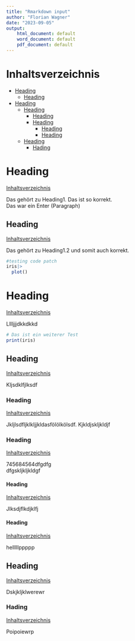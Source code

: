 ```yaml
---
title: "Rmarkdown input"
author: "Florian Wagner"
date: "2023-09-05"
output:
    html_document: default
    word_document: default
    pdf_document: default
---
```

# Inhaltsverzeichnis<a name="Inhaltsverzeichnis"></a>
* [Heading](#A_Heading)
    + [Heading](#A_Heading)
* [Heading](#A_Heading)
    + [Heading](#A_Heading)
        + [Heading](#A_Heading)
        + [Heading](#A_Heading)
            + [Heading](#A_Heading)
            + [Heading](#A_Heading)
    + [Heading](#A_Heading)
        + [Hading](#A_Hading)



# Heading<a name="A_Heading"></a>
[Inhaltsverzeichnis](#Inhaltsverzeichnis)

Das gehört zu Heading1. Das ist so korrekt.  \
Das war ein Enter (Paragraph)  \

## Heading<a name="A_Heading"></a>
[Inhaltsverzeichnis](#Inhaltsverzeichnis)

Das gehört zu Heading1.2 und somit auch korrekt.  \
```r
#testing code patch
iris|>
  plot()
```

# Heading<a name="A_Heading"></a>
[Inhaltsverzeichnis](#Inhaltsverzeichnis)

Lllljjjdkkdkkd  \
```r
# Das ist ein weiterer Test
print(iris)

```

## Heading<a name="A_Heading"></a>
[Inhaltsverzeichnis](#Inhaltsverzeichnis)

Kljsdklfjlksdf  \

### Heading<a name="A_Heading"></a>
[Inhaltsverzeichnis](#Inhaltsverzeichnis)

Jkljlsdfljklkljjkldasfölölkölsdf. Kjkldjskljkldjf  \

### Heading<a name="A_Heading"></a>
[Inhaltsverzeichnis](#Inhaltsverzeichnis)

745684564dfgdfg  \
dfgskljkljkldgf  \

#### Heading<a name="A_Heading"></a>
[Inhaltsverzeichnis](#Inhaltsverzeichnis)

Jlksdjflkdjklfj  \

#### Heading<a name="A_Heading"></a>
[Inhaltsverzeichnis](#Inhaltsverzeichnis)

helllllppppp  \

## Heading<a name="A_Heading"></a>
[Inhaltsverzeichnis](#Inhaltsverzeichnis)

Dskjkljklwerewr  \

### Hading<a name="A_Hading"></a>
[Inhaltsverzeichnis](#Inhaltsverzeichnis)

Poipoiewrp
